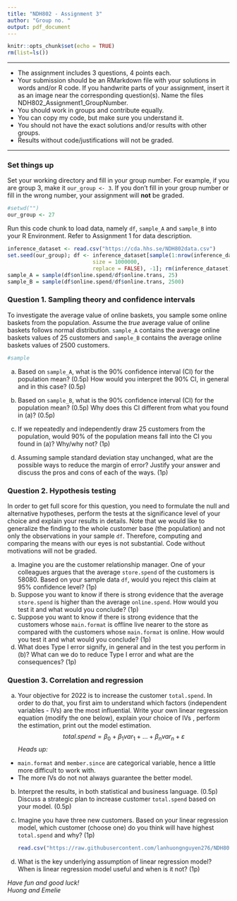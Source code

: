 ```yaml
---
title: "NDH802 - Assignment 3"
author: "Group no. "
output: pdf_document
---
```


```r
knitr::opts_chunk$set(echo = TRUE)
rm(list=ls())
```

------------------------------------------------------------------------

-   The assignment includes 3 questions, 4 points each.
-   Your submission should be an RMarkdown file with your solutions in words and/or R code. If you handwrite parts of your assignment, insert it as an image near the corresponding question(s). Name the files NDH802_Assignment1_GroupNumber.
-   You should work in groups and contribute equally.
-   You can copy my code, but make sure you understand it.
-   You should not have the exact solutions and/or results with other groups.
-   Results without code/justifications will not be graded.

------------------------------------------------------------------------

### Set things up

Set your working directory and fill in your group number. For example, if you are group 3, make it `our_group <- 3`. If you don't fill in your group number or fill in the wrong number, your assignment will **not** be graded.

```r
#setwd("")
our_group <- 27
```

Run this code chunk to load data, namely `df`, `sample_A` and `sample_B` into your R Environment. Refer to Assignment 1 for data description.

```r
inference_dataset <- read.csv("https://cda.hhs.se/NDH802data.csv")
set.seed(our_group); df <- inference_dataset[sample(1:nrow(inference_dataset),
                           size = 1000000,
                           replace = FALSE), -1]; rm(inference_dataset)
sample_A = sample(df$online.spend/df$online.trans, 25)
sample_B = sample(df$online.spend/df$online.trans, 2500)
```

\newpage

### Question 1. Sampling theory and confidence intervals

To investigate the average value of online baskets, you sample some online baskets from the population. Assume the *true* average value of online baskets follows normal distribution. `sample_A` contains the average online baskets values of 25 customers and `sample_B` contains the average online baskets values of 2500 customers.

```r
#sample
```

(a) Based on `sample_A`, what is the 90% confidence interval (CI) for the population mean? (0.5p) How would you interpret the 90% CI, in general and in this case? (0.5p)

(b) Based on `sample_B`, what is the 90% confidence interval (CI) for the population mean? (0.5p) Why does this CI different from what you found in (a)? (0.5p)

(c) If we repeatedly and independently draw 25 customers from the population, would 90% of the population means fall into the CI you found in (a)? Why/why not? (1p)

(d) Assuming sample standard deviation stay unchanged, what are the possible ways to reduce the margin of error? Justify your answer and discuss the pros and cons of each of the ways. (1p)

### Question 2. Hypothesis testing

In order to get full score for this question, you need to formulate the null and alternative hypotheses, perform the tests at the significance level of your choice and explain your results in details. Note that we would like to generalize the finding to the whole customer base (the population) and not only the observations in your sample `df`. Therefore, computing and comparing the means with our eyes is not substantial. Code without motivations will not be graded.

(a) Imagine you are the customer relationship manager. One of your colleagues argues that the average `store.spend` of the customers is 58080. Based on your sample data `df`, would you reject this claim at 95% confidence level? (1p)
(b) Suppose you want to know if there is strong evidence that the average `store.spend` is higher than the average `online.spend`. How would you test it and what would you conclude? (1p)
(c) Suppose you want to know if there is strong evidence that the customers whose `main.format` is offline live nearer to the store as compared with the customers whose `main.format` is online. How would you test it and what would you conclude? (1p)
(d) What does Type I error signify, in general and in the test you perform in (b)? What can we do to reduce Type I error and what are the consequences? (1p)

\newpage

### Question 3. Correlation and regression

(a) Your objective for 2022 is to increase the customer `total.spend`. In order to do that, you first aim to understand which factors (independent variables - IVs) are the most influential. Write your own linear regression equation (modify the one below), explain your choice of IVs \footnote{You are free to include any variables in `df` as your IVs}, perform the estimation, print out the model estimation. $$ total.spend = \beta_0 + \beta_1var_1 + \ldots + \beta_nvar_n + \varepsilon $$ *Heads up:*

-   `main.format` and `member.since` are categorical variable, hence a little more difficult to work with.
-   The more IVs do not not always guarantee the better model.

(b) Interpret the results, in both statistical and business language. (0.5p)\
    Discuss a strategic plan to increase customer `total.spend` based on your model. (0.5p)

(c) Imagine you have three new customers. Based on your linear regression model, which customer (choose one) do you think will have highest `total.spend` and why? (1p)

    ```r
    read.csv("https://raw.githubusercontent.com/lanhuongnguyen276/NDH802/master/Spring%202022/Assignments/NDH802_new_data.csv")[,-1]
    ```

(d) What is the key underlying assumption of linear regression model? When is linear regression model useful and when is it not? (1p)

\vfill

*Have fun and good luck!*\
*Huong and Emelie*
